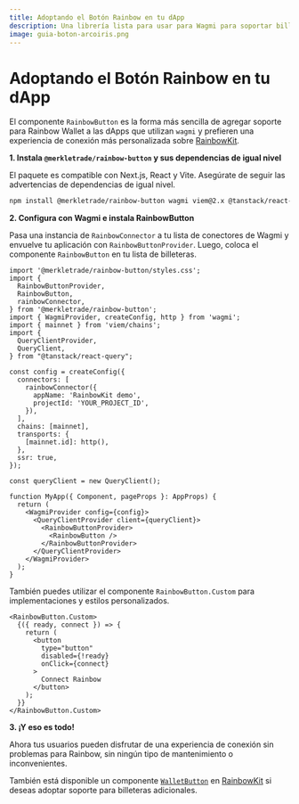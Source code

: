 ```yaml
---
title: Adoptando el Botón Rainbow en tu dApp
description: Una librería lista para usar para Wagmi para soportar billeteras Rainbow en tu dApp
image: guia-boton-arcoiris.png
---
```


# Adoptando el Botón Rainbow en tu dApp

El componente `RainbowButton` es la forma más sencilla de agregar soporte para Rainbow Wallet a las dApps que utilizan `wagmi` y prefieren una experiencia de conexión más personalizada sobre [RainbowKit](https://www.rainbowkit.com/docs/installation).

**1. Instala `@merkletrade/rainbow-button` y sus dependencias de igual nivel**

El paquete es compatible con Next.js, React y Vite. Asegúrate de seguir las advertencias de dependencias de igual nivel.

```bash
npm install @merkletrade/rainbow-button wagmi viem@2.x @tanstack/react-query
```

**2. Configura con Wagmi e instala RainbowButton**

Pasa una instancia de `RainbowConnector` a tu lista de conectores de Wagmi y envuelve tu aplicación con `RainbowButtonProvider`. Luego, coloca el componente `RainbowButton` en tu lista de billeteras.

```tsx
import '@merkletrade/rainbow-button/styles.css';
import {
  RainbowButtonProvider,
  RainbowButton,
  rainbowConnector,
} from '@merkletrade/rainbow-button';
import { WagmiProvider, createConfig, http } from 'wagmi';
import { mainnet } from 'viem/chains';
import {
  QueryClientProvider,
  QueryClient,
} from "@tanstack/react-query";

const config = createConfig({
  connectors: [
    rainbowConnector({
      appName: 'RainbowKit demo',
      projectId: 'YOUR_PROJECT_ID',
    }),
  ],
  chains: [mainnet],
  transports: {
    [mainnet.id]: http(),
  },
  ssr: true,
});

const queryClient = new QueryClient();

function MyApp({ Component, pageProps }: AppProps) {
  return (
    <WagmiProvider config={config}>
      <QueryClientProvider client={queryClient}>
        <RainbowButtonProvider>
          <RainbowButton />
        </RainbowButtonProvider>
      </QueryClientProvider>
    </WagmiProvider>
  );
}
```

También puedes utilizar el componente `RainbowButton.Custom` para implementaciones y estilos personalizados.

```tsx
<RainbowButton.Custom>
  {({ ready, connect }) => {
    return (
      <button
        type="button"
        disabled={!ready}
        onClick={connect}
      >
        Connect Rainbow
      </button>
    );
  }}
</RainbowButton.Custom>
```

**3. ¡Y eso es todo!**

Ahora tus usuarios pueden disfrutar de una experiencia de conexión sin problemas para Rainbow, sin ningún tipo de mantenimiento o inconvenientes.

También está disponible un componente [`WalletButton`](https://www.rainbowkit.com/docs/wallet-button) en [RainbowKit](https://www.rainbowkit.com/docs/installation) si deseas adoptar soporte para billeteras adicionales.
